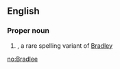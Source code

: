 ==English==

===Proper noun===
{{en-proper noun}}

# {{given name|male|from=surnames}}, a rare spelling variant of [[Bradley]]

[[no:Bradlee]]